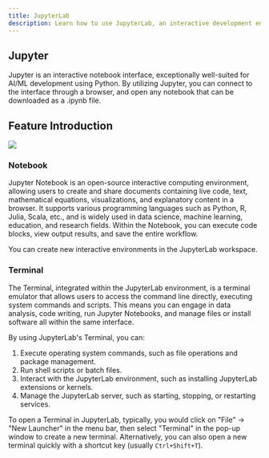 ```yaml
---
title: JupyterLab
description: Learn how to use JupyterLab, an interactive development environment for data analysis and machine learning.
---
```


## Jupyter

Jupyter is an interactive notebook interface, exceptionally well-suited for AI/ML development using Python. By utilizing Jupyter, you can connect to the interface through a browser, and open any notebook that can be downloaded as a .ipynb file.

## Feature Introduction

![](https://gpu-cloud-1312767721.cos.ap-shanghai.myqcloud.com/docs/jupyter.jpg)

### Notebook

Jupyter Notebook is an open-source interactive computing environment, allowing users to create and share documents containing live code, text, mathematical equations, visualizations, and explanatory content in a browser. It supports various programming languages such as Python, R, Julia, Scala, etc., and is widely used in data science, machine learning, education, and research fields. Within the Notebook, you can execute code blocks, view output results, and save the entire workflow.

You can create new interactive environments in the JupyterLab workspace.

### Terminal

The Terminal, integrated within the JupyterLab environment, is a terminal emulator that allows users to access the command line directly, executing system commands and scripts. This means you can engage in data analysis, code writing, run Jupyter Notebooks, and manage files or install software all within the same interface.

By using JupyterLab's Terminal, you can:

1. Execute operating system commands, such as file operations and package management.
2. Run shell scripts or batch files.
3. Interact with the JupyterLab environment, such as installing JupyterLab extensions or kernels.
4. Manage the JupyterLab server, such as starting, stopping, or restarting services.

To open a Terminal in JupyterLab, typically, you would click on "File" -> "New Launcher" in the menu bar, then select "Terminal" in the pop-up window to create a new terminal. Alternatively, you can also open a new terminal quickly with a shortcut key (usually `Ctrl+Shift+T`).
